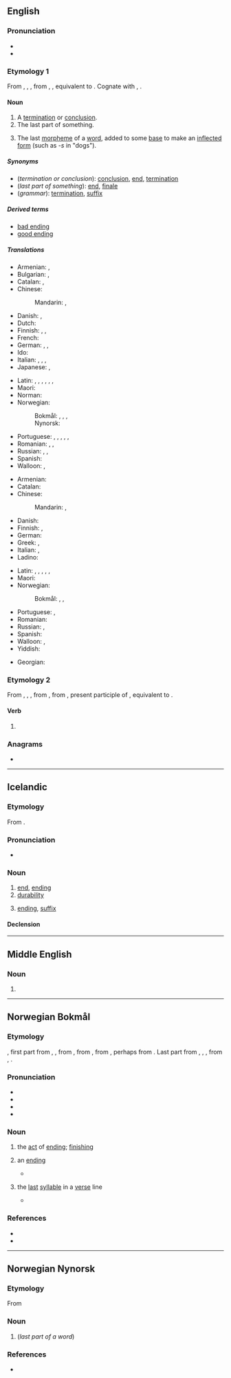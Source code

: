 ==English==

===Pronunciation===
* {{IPA|en|/ˈɛndɪŋ/}}
* {{rhymes|Hsa6quuquauen|ɛndɪŋ|s=2}}
===Etymology 1===
From {{inh|en|enm|endyng}}, {{m|enm|endinge}}, {{m|enm|endunge}}, from {{inh|en|ang|endung}}, {{m|ang|ġeendung|t=ending}}, equivalent to {{af|en|end|-ing|id2=gerund noun}}. Cognate with {{cog|nl|ending|t=ending}}, {{cog|de|Endung|t=ending}}.

====Noun====
{{en-noun}}

# A [[termination]] or [[conclusion]].
# The last part of something.
# {{lb|en|grammar}} The last [[morpheme]] of a [[word]], added to some [[base]] to make an [[inflected]] [[form]] (such as ''-s'' in "dogs").

=====Synonyms=====
* (''termination or conclusion''): [[conclusion]], [[end]], [[termination]]
* (''last part of something''): [[end]], [[finale]]
* (''grammar''): [[termination]], [[suffix]]

=====Derived terms=====
* [[bad ending]]
* [[good ending]]

=====Translations=====
{{trans-top|termination or conclusion}}
* Armenian: {{t+|hy|ավարտ}}, {{t+|hy|վախճան}}
* Bulgarian: {{t+|bg|край|m}}, {{t+|bg|завършване|n}}
* Catalan: {{t+|ca|fi|f}}, {{t+|ca|final|m}}
* Chinese:
*: Mandarin: {{t+|cmn|結束|sc=Hani}}, {{t+|cmn|结束|tr=jiéshù|sc=Hani}}
* Danish: {{t|da|slutning|c}}, {{t+|da|afslutning|c}}
* Dutch: {{t+|nl|beëindiging|f}}
* Finnish: {{t+|fi|loppu}}, {{t+|fi|loppuminen}}, {{t+|fi|päätös}}
* French: {{t+|fr|fin|f}}
* German: {{t+|de|Ende|n}}, {{t+|de|Ablauf|m}}, {{t+|de|Beendigung|f}}
* Ido: {{t+|io|konkluzo}}
* Italian: {{t+|it|terminazione|f}}, {{t+|it|cessazione|f}}, {{t+|it|fine|f}}, {{t+|it|chiusura|f}}
* Japanese: {{t+|ja|終わり|tr=おわり, owari|sc=Jpan}}, {{t+|ja|結末|tr=けつまつ, ketsumatsu|sc=Jpan}}
{{trans-mid}}
* Latin: {{t|la|exitus|n}}, {{t+|la|finis|m|f}}, {{t|la|exitus|m}}, {{t+|la|terminus|m}}, {{t|la|extremum|n}}, {{t|la|peractio|f}}, {{t|la|extremus|m}}
* Maori: {{t|mi|porotutukitanga}}
* Norman: {{t|nrf|finnissement|m}}
* Norwegian:
*: Bokmål: {{t+|nb|avslutning|m|f}}, {{t|nb|ending|m|f}}, {{t|nb|endelse|m}}, {{t|nb|slutt|m}}
*: Nynorsk: {{t|nn|avslutning}}
* Portuguese: {{t+|pt|fim|m}}, {{t+|pt|final|m}}, {{t+|pt|término|m}}, {{t+|pt|conclusão|f}}, {{t+|pt|finalização|f}}, {{t+|pt|terminação|f}}
* Romanian: {{t+|ro|sfârșit|n}}, {{t+|ro|încheiere|f}}, {{t+|ro|final|n}}
* Russian: {{t+|ru|заверше́ние|n}}, {{t+|ru|оконча́ние|n}}, {{t+|ru|коне́ц|m}}
* Spanish: {{t+|es|finalización|f}}
* Walloon: {{t+|wa|fén|f}}, {{t+|wa|finixhmint|m}}
{{trans-bottom}}

{{trans-top|last part of something}}
* Armenian: {{t+|hy|վերջ}}
* Catalan: {{t+|ca|final|m}}
* Chinese:
*: Mandarin: {{t+|cmn|結局|sc=Hani}}, {{t+|cmn|结局|tr=jiéjú|sc=Hani}}
* Danish: {{t+|da|ende|c}}
* Finnish: {{t+|fi|loppu}}, {{t|fi|loppuosa}}
* German: {{t+|de|Ende|n}}
* Greek: {{t+|el|κατάληξη|f}}, {{t+|el|πέρας|n}}
* Italian: {{t+|it|termine|m}}, {{t+|it|finale|m}}
* Ladino: {{t|lad|fin|f}}
{{trans-mid}}
* Latin: {{t+|la|finis|m|f}}, {{t+|la|terminus|m}}, {{t|la|extremus|m}}, {{t|la|exitus|m}}, {{t|la|extremum|n}}, {{t|la|peractio|f}}
* Maori: {{t|mi|poronga}}
* Norwegian:
*: Bokmål: {{t|nb|ending|m|f}}, {{t|nb|endelse|m}}, {{t+|nb|ende|m}}
* Portuguese: {{t+|pt|fim|m}}, {{t+|pt|final|m}}
* Romanian: {{t+|ro|sfârșit}}
* Russian: {{t+|ru|оконча́ние|n}}, {{t+|ru|коне́ц|m}}
* Spanish: {{t+|es|final|m}}
* Walloon: {{t+|wa|dibout|m}}, {{t+|wa|coron|m}}
* Yiddish: {{t|yi|סוף|m|tr=sof}}
{{trans-bottom}}

{{trans-see|grammar: last morpheme of a word|termination}}

{{checktrans-top}}
* Georgian: {{t-check|ka|დასასრული}}
{{trans-mid}}
{{trans-bottom}}

===Etymology 2===
From {{inh|en|enm|ending}}, {{m|enm|endyng}}, {{m|enm|endende}}, from {{inh|en|ang|endiende}}, from {{inh|en|gem-pro|*andijōndz}}, present participle of {{der|en|gem-pro|*andijōną|t=to end}}, equivalent to {{af|en|end|-ing}}.

====Verb====
{{head|en|verb form}}

# {{present participle of|en|end|nocat=1}}

===Anagrams===
* {{anagrams|en|a=deginn|Ningde|ginned}}

----

==Icelandic==

===Etymology===
From {{suffix|is|enda|ing|t1=to end}}.

===Pronunciation===
* {{IPA|is|/ˈɛntiŋk/}}

===Noun===
{{is-noun|f|endingar|endingar}}

# [[end]], [[ending#English|ending]]
# [[durability]]
# {{lb|is|grammar}} [[ending#English|ending]], [[suffix]]

====Declension====
{{is-decl-noun-f-s1|end|i|ng|u=u}}

----

==Middle English==

===Noun===
{{head|enm|noun}}

# {{alt form|enm|endyng}}

----

==Norwegian Bokmål==

===Etymology===
{{root|nb|ine-pro|*h₂ent-}}
{{suffix|nb|ende|ing}}, first part from {{inh|nb|non|endi}}, {{m|non|endir||end, conclusion}}, from {{inh|nb|gem-pro|*andijaz||end}}, from {{inh|nb|ine-pro|*h₂entíos||front, forehead}}, from {{m|ine-pro|*h₂ent-||face, forehead, front}}, perhaps from {{m|ine-pro|*h₂en-||on, onto}}. Last part from {{inh|nb|non|-ingr|g=m}}, {{m|non|-ingi|g=m}}, {{m|non|-ing|g=f}}, from {{inh|nb|gem-pro|*-ingō}}, {{m|gem-pro|*-ungō}}.

===Pronunciation===
* {{IPA|nb|/ˈɛnːɪŋ/|/ˈɛndɪŋ/}}
* {{audio|nb|Nb-ending.ogg|Audio}}
* {{rhymes|nb|ɪŋ}}
* {{hyph|nb|end|ing}}

===Noun===
{{nb-noun-c}}

# the [[#English|act]] of [[#English|ending]]; [[#English|finishing]]
#: {{syn|nb|endelse}}
# {{lb|nb|grammar}} an [[#English|ending]] {{q|the last morpheme of a word, added to some base to make an inflected form}}
#* {{quote-book|nb|year=1877|author={{w|Arne Garborg}}|title=Den ny-norske Sprog- og Nationalitetsbevægelse|page=137|passage=modernisasjon (bortkastelsen av de mange endinger etc.)|t=modernization (the removal of the many endings, etc.)}}
#: {{syn|nb|endelse}}
# {{lb|nb|poetry}} the [[#English|last]] [[#English|syllable]] in a [[#English|verse]] line
#* {{quote-book|nb|year=2008|author=Kurt Sweeney|title=Kjegler|page=|passage=sensibilitetens øks styrer diktene – med makt tvinger den fram mannlig, trykksterk ending i hver linje|t=the ax of sensibility controls the poems - with force it forces a masculine, powerful ending in each line}}

===References===
* {{R:The Bokmål Dictionary}}
* {{R:NAOB}}

----

==Norwegian Nynorsk==

===Etymology===
From {{suffix|nn|ende|ing}}

===Noun===
{{nn-noun-f3}}

# {{lb|nn|grammar}} {{l|en|ending}} (''last part of a word'')

===References===
* {{R:The Nynorsk Dictionary}}